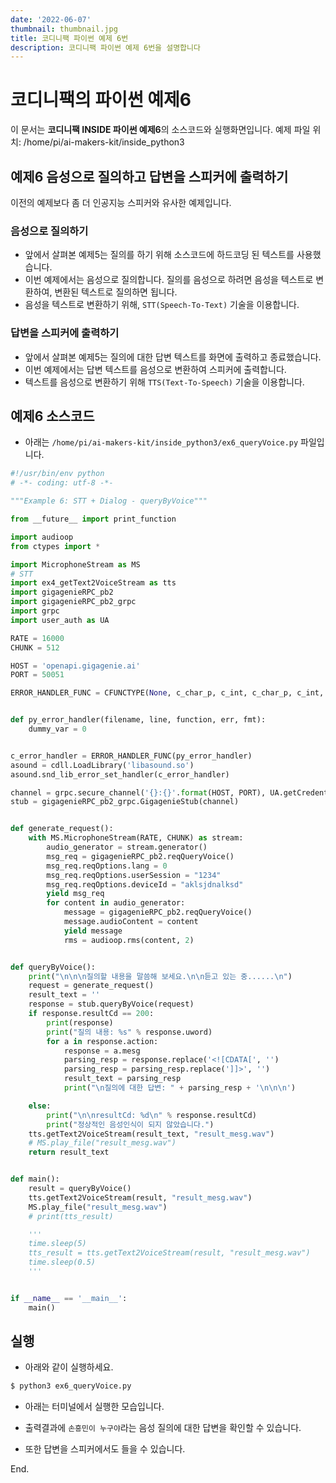 ```yaml
---
date: '2022-06-07'
thumbnail: thumbnail.jpg
title: 코디니팩 파이썬 예제 6번
description: 코디니팩 파이썬 예제 6번을 설명합니다
---
```


# 코디니팩의 파이썬 예제6

<MdxTextBox>
    <Box sx={{ color: 'secondary.main', fontWeight: 600, mb: 1 }}>
        이 문서는 <b>코디니팩 INSIDE 파이썬 예제6</b>의 소스코드와 실행화면입니다.
    </Box>
    <Typography sx={{ color: '#666', mb: 1 }} variant="body1">
        예제 파일 위치: /home/pi/ai-makers-kit/inside_python3
    </Typography>
</MdxTextBox>

## 예제6 음성으로 질의하고 답변을 스피커에 출력하기

이전의 예제보다 좀 더 인공지능 스피커와 유사한 예제입니다.

### 음성으로 질의하기

-   앞에서 살펴본 예제5는 질의를 하기 위해 소스코드에 하드코딩 된 텍스트를 사용했습니다.
-   이번 예제에서는 음성으로 질의합니다. 질의를 음성으로 하려면 음성을 텍스트로 변환하여, 변환된 텍스트로 질의하면 됩니다.
-   음성을 텍스트로 변환하기 위해, `STT(Speech-To-Text)` 기술을 이용합니다.

### 답변을 스피커에 출력하기

-   앞에서 살펴본 예제5는 질의에 대한 답변 텍스트를 화면에 출력하고 종료했습니다.
-   이번 예제에서는 답변 텍스트를 음성으로 변환하여 스피커에 출력합니다.
-   텍스트를 음성으로 변환하기 위해 `TTS(Text-To-Speech)` 기술을 이용합니다.

## 예제6 소스코드

-   아래는 `/home/pi/ai-makers-kit/inside_python3/ex6_queryVoice.py` 파일입니다.

```python
#!/usr/bin/env python
# -*- coding: utf-8 -*-

"""Example 6: STT + Dialog - queryByVoice"""

from __future__ import print_function

import audioop
from ctypes import *

import MicrophoneStream as MS
# STT
import ex4_getText2VoiceStream as tts
import gigagenieRPC_pb2
import gigagenieRPC_pb2_grpc
import grpc
import user_auth as UA

RATE = 16000
CHUNK = 512

HOST = 'openapi.gigagenie.ai'
PORT = 50051

ERROR_HANDLER_FUNC = CFUNCTYPE(None, c_char_p, c_int, c_char_p, c_int, c_char_p)


def py_error_handler(filename, line, function, err, fmt):
    dummy_var = 0


c_error_handler = ERROR_HANDLER_FUNC(py_error_handler)
asound = cdll.LoadLibrary('libasound.so')
asound.snd_lib_error_set_handler(c_error_handler)

channel = grpc.secure_channel('{}:{}'.format(HOST, PORT), UA.getCredentials())
stub = gigagenieRPC_pb2_grpc.GigagenieStub(channel)


def generate_request():
    with MS.MicrophoneStream(RATE, CHUNK) as stream:
        audio_generator = stream.generator()
        msg_req = gigagenieRPC_pb2.reqQueryVoice()
        msg_req.reqOptions.lang = 0
        msg_req.reqOptions.userSession = "1234"
        msg_req.reqOptions.deviceId = "aklsjdnalksd"
        yield msg_req
        for content in audio_generator:
            message = gigagenieRPC_pb2.reqQueryVoice()
            message.audioContent = content
            yield message
            rms = audioop.rms(content, 2)


def queryByVoice():
    print("\n\n\n질의할 내용을 말씀해 보세요.\n\n듣고 있는 중......\n")
    request = generate_request()
    result_text = ''
    response = stub.queryByVoice(request)
    if response.resultCd == 200:
        print(response)
        print("질의 내용: %s" % response.uword)
        for a in response.action:
            response = a.mesg
            parsing_resp = response.replace('<![CDATA[', '')
            parsing_resp = parsing_resp.replace(']]>', '')
            result_text = parsing_resp
            print("\n질의에 대한 답변: " + parsing_resp + '\n\n\n')

    else:
        print("\n\nresultCd: %d\n" % response.resultCd)
        print("정상적인 음성인식이 되지 않았습니다.")
    tts.getText2VoiceStream(result_text, "result_mesg.wav")
    # MS.play_file("result_mesg.wav")
    return result_text


def main():
    result = queryByVoice()
    tts.getText2VoiceStream(result, "result_mesg.wav")
    MS.play_file("result_mesg.wav")
    # print(tts_result)

    '''
    time.sleep(5)
    tts_result = tts.getText2VoiceStream(result, "result_mesg.wav")
    time.sleep(0.5)
    '''


if __name__ == '__main__':
    main()

```

## 실행

-   아래와 같이 실행하세요.

```bash
$ python3 ex6_queryVoice.py
```

-   아래는 터미널에서 실행한 모습입니다.
-   출력결과에 `손흥민이 누구야`라는 음성 질의에 대한 답변을 확인할 수 있습니다.
-   또한 답변을 스피커에서도 들을 수 있습니다.

    <MdxImageView src="/images/codinypack-py/inside-python3/ex6_out1.png" caption="예제 실행" />

<PyInsideExampleLinkBox exampleId="ex6" />

End.
